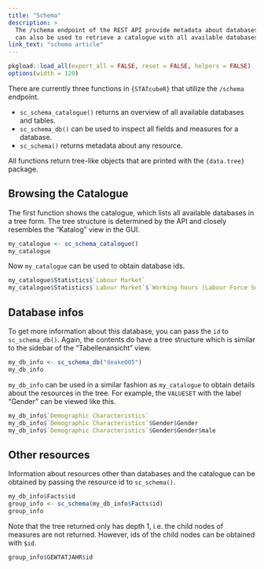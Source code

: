 ```yaml
---
title: "Schema"
description: >
  The /schema endpoint of the REST API provide metadata about databases and
  can also be used to retrieve a catalogue with all available databases
link_text: "schema article"
---
```


```r
pkgload::load_all(export_all = FALSE, reset = FALSE, helpers = FALSE) 
options(width = 120)
```

There are currently three functions in `{STATcubeR}` that utilize the `/schema`
endpoint.

* `sc_schema_catalogue()` returns an overview of all available databases and
  tables.
* `sc_schema_db()` can be used to inspect all fields and measures for a
  database.
* `sc_schema()` returns metadata about any resource.

All functions return tree-like objects that are printed with the `{data.tree}`
package.

## Browsing the Catalogue

The first function shows the catalogue, which lists all available
databases in a tree form. The tree structure is determined by the API and
closely resembles the "Katalog" view in the GUI.

```r
my_catalogue <- sc_schema_catalogue()
my_catalogue
```

Now `my_catalogue` can be used to obtain database ids.

```r
my_catalogue$Statistics$`Labour Market`
my_catalogue$Statistics$`Labour Market`$`Working hours (Labour Force Survey)`
```

## Database infos

To get more information about this database, you can pass the `id` to
`sc_schema_db()`. Again, the contents do have a tree structure which is
similar to the sidebar of the "Tabellenansicht" view.

```r
my_db_info <- sc_schema_db("deake005")
my_db_info
```

`my_db_info` can be used in a similar fashion as `my_catalogue`
to obtain details about the resources in the tree. For example, the
`VALUESET` with the label "Gender" can be viewed like this.

```r
my_db_info$`Demographic Characteristics`
my_db_info$`Demographic Characteristics`$Gender$Gender
my_db_info$`Demographic Characteristics`$Gender$Gender$male
```

## Other resources

Information about resources other than databases and the catalogue can
be obtained by passing the resource id to `sc_schema()`.

```r
my_db_info$Facts$id
group_info <- sc_schema(my_db_info$Facts$id)
group_info
```

Note that the tree returned only has depth 1, i.e. the child nodes of measures
are not returned. However, ids of the child nodes can be obtained with `$id`.

```r
group_info$GEWTATJAHR$id
```

